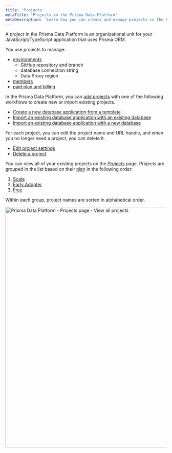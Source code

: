 ```yaml
---
title: 'Projects'
metaTitle: 'Projects in the Prisma Data Platform'
metaDescription: 'Learn how you can create and manage projects in the Prisma Data Platform'
---
```


<TopBlock>

A _project_ in the Prisma Data Platform is an organizational unit for your JavaScript/TypeScript application that uses Prisma ORM.

You use projects to manage:

* [environments](/data-platform/environments)
    * GitHub repository and branch
    * database connection string
    * Data Proxy region
* [members](/data-platform/members)
* [paid plan and billing](/data-platform/billing/plans-and-quotas)

In the Prisma Data Platform, you can [add projects](/data-platform/projects/add-project) with one of the following workflows to create new or import existing projects.

* [Create a new database application from a template](/data-platform/projects/add-project/create-new-project-from-template)
* [Import an existing database application with an existing database](/data-platform/projects/add-project/import-existing-project-existing-db)
* [Import an existing database application with a new database](/data-platform/projects/add-project/import-existing-project-new-db)

For each project, you can edit the project name and URL handle, and when you no longer need a project, you can delete it.

* [Edit project settings](/data-platform/projects/edit-settings)
* [Delete a project](/data-platform/projects/delete-project)

You can view all of your existing projects on the [_Projects_](https://cloud.prisma.io/projects) page. Projects are grouped in the list based on their [plan](/data-platform/billing/plans-and-quotas) in the following order:

1. [Scale](/data-platform/billing/plans-and-quotas#strongscalestrong-plan)
2. [Early Adopter](/data-platform/billing/early-adopter-plan)
3. [Free](/data-platform/billing/plans-and-quotas#strongfreestrong-plan)

Within each group, project names are sorted in alphabetical order.

<img
    src="https://res.cloudinary.com/prismaio/image/upload/v1666909657/docs/pdp/create-manage-projects/prisma-data-platform-projects-page_o8vj8i.png"
    alt="Prisma Data Platform - Projects page - View all projects"
    width="750px"
/>

</TopBlock>